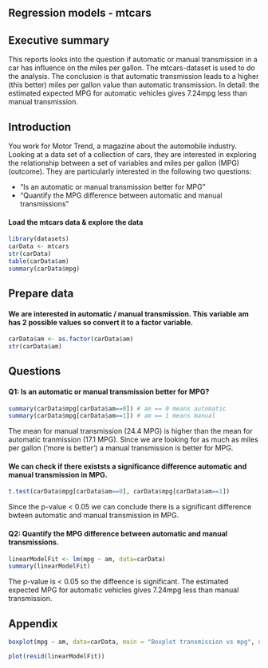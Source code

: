 ## Regression models - mtcars

## Executive summary
This reports looks into the question if automatic or manual transmission in a car has influence on the miles per gallon. The mtcars-dataset is used to do the analysis. The conclusion is that automatic transmission leads to a higher (this better) miles per gallon value than automatic transmission. In detail: the estimated expected MPG for automatic vehicles gives 7.24mpg less than manual transmission.

## Introduction
You work for Motor Trend, a magazine about the automobile industry. Looking at a data set of a collection of cars, they are interested in exploring the relationship between a set of variables and miles per gallon (MPG) (outcome). They are particularly interested in the following two questions:

- “Is an automatic or manual transmission better for MPG”
- "Quantify the MPG difference between automatic and manual transmissions"

#### Load the mtcars data & explore the data
```r
library(datasets)
carData <- mtcars
str(carData)
table(carData$am)
summary(carData$mpg)
```
## Prepare data
#### We are interested in automatic / manual transmission. This variable am has 2 possible values so convert it to a factor variable. 
```r
carData$am <- as.factor(carData$am)
str(carData$am)
```
## Questions
#### Q1: Is an automatic or manual transmission better for MPG?
```r
summary(carData$mpg[carData$am==0]) # am == 0 means automatic
summary(carData$mpg[carData$am==1]) # am == 1 means manual
```
The mean for manual transmission (24.4 MPG) is higher than the mean for automatic tranmission (17.1 MPG). Since we are looking for as much as miles per gallon ('more is better') a manual transmission is better for MPG.

#### We can check if there existsts a significance difference automatic and manual transmission in MPG.
```r
t.test(carData$mpg[carData$am==0], carData$mpg[carData$am==1])
```
Since the p-value < 0.05 we can conclude there is a significant difference bwteen automatic and manual transmission in MPG.

#### Q2: Quantify the MPG difference between automatic and manual transmissions.
```r
linearModelFit <- lm(mpg ~ am, data=carData)
summary(linearModelFit)
```
The p-value is < 0.05 so the diffeence is significant.
The estimated expected MPG for automatic vehicles gives 7.24mpg less than manual transmission.

## Appendix
```r
boxplot(mpg ~ am, data=carData, main = "Boxplot transmission vs mpg", names = c("automatic", "manual"), ylab="mpg", xlab = "transmission", col=rainbow(2))
```
```r
plot(resid(linearModelFit))
```